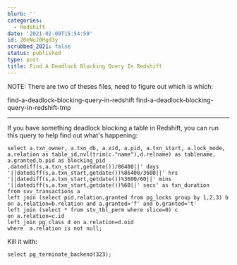 ```yaml
---
blurb: ''
categories:
  - Redshift
date: '2021-02-09T15:54:59'
id: 20eNuJ0Hgd3y
scrubbed_2021: false
status: published
type: post
title: Find A Deadlock Blocking Query In Redshift
---
```


NOTE: There are two of theses files, need to figure out which is which:

find-a-deadlock-blocking-query-in-redshift
find-a-deadlock-blocking-query-in-redshift-tmp

---




If you have something deadlock blocking a table in Redshift, you can run this query to help find out what's happening:


    select a.txn_owner, a.txn_db, a.xid, a.pid, a.txn_start, a.lock_mode, a.relation as table_id,nvl(trim(c."name"),d.relname) as tablename, a.granted,b.pid as blocking_pid ,datediff(s,a.txn_start,getdate())/86400||' days '||datediff(s,a.txn_start,getdate())%86400/3600||' hrs '||datediff(s,a.txn_start,getdate())%3600/60||' mins '||datediff(s,a.txn_start,getdate())%60||' secs' as txn_duration
    from svv_transactions a 
    left join (select pid,relation,granted from pg_locks group by 1,2,3) b 
    on a.relation=b.relation and a.granted='f' and b.granted='t' 
    left join (select * from stv_tbl_perm where slice=0) c 
    on a.relation=c.id 
    left join pg_class d on a.relation=d.oid
    where  a.relation is not null;


Kill it with:

    select pg_terminate_backend(323);
